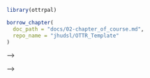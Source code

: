 
```r
library(ottrpal)
```



```r
borrow_chapter(
  doc_path = "docs/02-chapter_of_course.md",
  repo_name = "jhudsl/OTTR_Template"
)
```

<!-- <!-- AnVIL --> -->

<!-- ```{r, echo=FALSE, results='asis'} -->
<!-- borrow_chapter( -->
<!--   doc_path = "docs/anvil.md", -->
<!--   repo_name = "sayumiyork/c-moor-ottr-generic" -->
<!-- ) -->
<!-- ``` -->


<!-- <!-- SciServer --> -->

<!-- ```{r, echo=FALSE, results='asis'} -->
<!-- borrow_chapter( -->
<!--   doc_path = "docs/sciserver.md", -->
<!--   repo_name = "sayumiyork/c-moor-ottr-generic" -->
<!-- ) -->
<!-- ``` -->